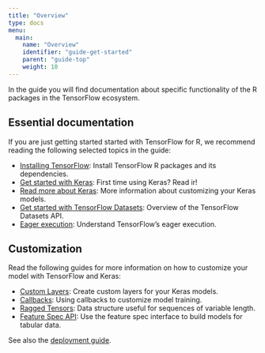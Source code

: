 ```yaml
---
title: "Overview"
type: docs
menu:
  main:
    name: "Overview"
    identifier: "guide-get-started"
    parent: "guide-top"
    weight: 10
---
```


In the guide you will find documentation about specific functionality of the R packages in the TensorFlow ecosystem.

## Essential documentation

If you are just getting started started with TensorFlow for R, we recommend reading the following selected topics in the guide:

* [Installing TensorFlow](/installation): Install TensorFlow R packages and its dependencies.
* [Get started with Keras](/guide/keras/): First time using Keras? Read ir!
* [Read more about Keras](/guide/keras/guide_keras/): More information about customizing your Keras models.
* [Get started with TensorFlow Datasets](/guide/tfdatasets/introduction/): Overview of the TensorFlow Datasets API.
* [Eager execution](/guide/tensorflow/eager_execution/): Understand TensorFlow's eager execution.

## Customization

Read the following guides for more information on how to customize your model with TensorFlow and Keras:

* [Custom Layers](/guide/keras/custom_layers/): Create custom layers for your Keras models.
* [Callbacks](/guide/keras/training_callbacks/): Using callbacks to customize model training.
* [Ragged Tensors](/guide/tensorflow/ragged_tensors/): Data structure useful for sequences of variable length.
* [Feature Spec API](/guide/tfdatasets/feature_spec/): Use the feature spec interface to build models for tabular data.
  
See also the [deployment guide](/deploy).











